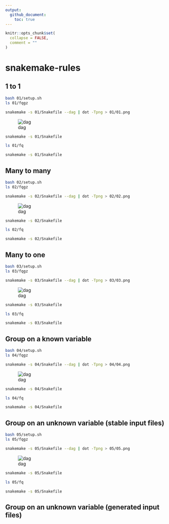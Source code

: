 ```yaml
---
output:
  github_document:
    toc: true
---
```


<!-- README.md is generated from README.Rmd. Please edit that file -->

```r
knitr::opts_chunk$set(
  collapse = FALSE,
  comment = ""
)
```
# snakemake-rules


## 1 to 1

```bash
bash 01/setup.sh
ls 01/fqgz
```

```bash
snakemake -s 01/Snakefile --dag | dot -Tpng > 01/01.png
```

![dag](01/01.png)


```bash
snakemake -s 01/Snakefile
```

```bash
ls 01/fq
```

```bash
snakemake -s 01/Snakefile
```

## Many to many

```bash
bash 02/setup.sh
ls 02/fqgz
```

```bash
snakemake -s 02/Snakefile --dag | dot -Tpng > 02/02.png
```

![dag](02/02.png)


```bash
snakemake -s 02/Snakefile
```

```bash
ls 02/fq
```

```bash
snakemake -s 02/Snakefile
```

## Many to one

```bash
bash 03/setup.sh
ls 03/fqgz
```

```bash
snakemake -s 03/Snakefile --dag | dot -Tpng > 03/03.png
```

![dag](03/03.png)


```bash
snakemake -s 03/Snakefile
```

```bash
ls 03/fq
```

```bash
snakemake -s 03/Snakefile
```

## Group on a known variable

```bash
bash 04/setup.sh
ls 04/fqgz
```

```bash
snakemake -s 04/Snakefile --dag | dot -Tpng > 04/04.png
```

![dag](04/04.png)


```bash
snakemake -s 04/Snakefile
```

```bash
ls 04/fq
```

```bash
snakemake -s 04/Snakefile
```

## Group on an unknown variable (stable input files)

```bash
bash 05/setup.sh
ls 05/fqgz
```

```bash
snakemake -s 05/Snakefile --dag | dot -Tpng > 05/05.png
```

![dag](05/05.png)


```bash
snakemake -s 05/Snakefile
```

```bash
ls 05/fq
```

```bash
snakemake -s 05/Snakefile
```

## Group on an unknown variable (generated input files)

